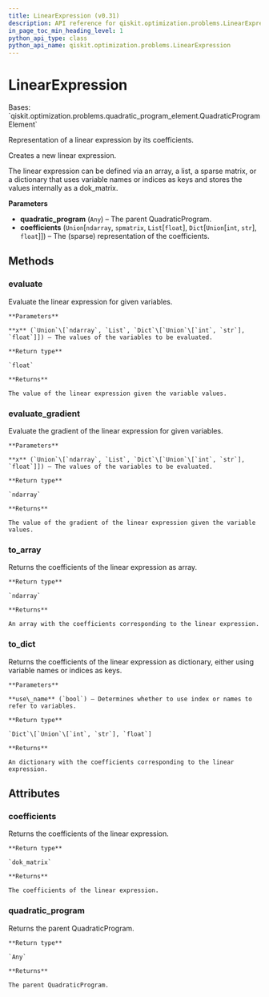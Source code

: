 ```yaml
---
title: LinearExpression (v0.31)
description: API reference for qiskit.optimization.problems.LinearExpression in qiskit v0.31
in_page_toc_min_heading_level: 1
python_api_type: class
python_api_name: qiskit.optimization.problems.LinearExpression
---
```


# LinearExpression

<Class id="qiskit.optimization.problems.LinearExpression" isDedicatedPage={true} github="https://github.com/qiskit-community/qiskit-aqua/tree/stable/0.9/qiskit/optimization/problems/linear_expression.py" signature="LinearExpression(quadratic_program, coefficients)" modifiers="class">
  Bases: `qiskit.optimization.problems.quadratic_program_element.QuadraticProgramElement`

  Representation of a linear expression by its coefficients.

  Creates a new linear expression.

  The linear expression can be defined via an array, a list, a sparse matrix, or a dictionary that uses variable names or indices as keys and stores the values internally as a dok\_matrix.

  **Parameters**

  *   **quadratic\_program** (`Any`) – The parent QuadraticProgram.
  *   **coefficients** (`Union`\[`ndarray`, `spmatrix`, `List`\[`float`], `Dict`\[`Union`\[`int`, `str`], `float`]]) – The (sparse) representation of the coefficients.

  ## Methods

  <span id="qiskit-optimization-problems-linearexpression-evaluate" />

  ### evaluate

  <Function id="qiskit.optimization.problems.LinearExpression.evaluate" signature="LinearExpression.evaluate(x)">
    Evaluate the linear expression for given variables.

    **Parameters**

    **x** (`Union`\[`ndarray`, `List`, `Dict`\[`Union`\[`int`, `str`], `float`]]) – The values of the variables to be evaluated.

    **Return type**

    `float`

    **Returns**

    The value of the linear expression given the variable values.
  </Function>

  <span id="qiskit-optimization-problems-linearexpression-evaluate-gradient" />

  ### evaluate\_gradient

  <Function id="qiskit.optimization.problems.LinearExpression.evaluate_gradient" signature="LinearExpression.evaluate_gradient(x)">
    Evaluate the gradient of the linear expression for given variables.

    **Parameters**

    **x** (`Union`\[`ndarray`, `List`, `Dict`\[`Union`\[`int`, `str`], `float`]]) – The values of the variables to be evaluated.

    **Return type**

    `ndarray`

    **Returns**

    The value of the gradient of the linear expression given the variable values.
  </Function>

  <span id="qiskit-optimization-problems-linearexpression-to-array" />

  ### to\_array

  <Function id="qiskit.optimization.problems.LinearExpression.to_array" signature="LinearExpression.to_array()">
    Returns the coefficients of the linear expression as array.

    **Return type**

    `ndarray`

    **Returns**

    An array with the coefficients corresponding to the linear expression.
  </Function>

  <span id="qiskit-optimization-problems-linearexpression-to-dict" />

  ### to\_dict

  <Function id="qiskit.optimization.problems.LinearExpression.to_dict" signature="LinearExpression.to_dict(use_name=False)">
    Returns the coefficients of the linear expression as dictionary, either using variable names or indices as keys.

    **Parameters**

    **use\_name** (`bool`) – Determines whether to use index or names to refer to variables.

    **Return type**

    `Dict`\[`Union`\[`int`, `str`], `float`]

    **Returns**

    An dictionary with the coefficients corresponding to the linear expression.
  </Function>

  ## Attributes

  ### coefficients

  <Attribute id="qiskit.optimization.problems.LinearExpression.coefficients">
    Returns the coefficients of the linear expression.

    **Return type**

    `dok_matrix`

    **Returns**

    The coefficients of the linear expression.
  </Attribute>

  ### quadratic\_program

  <Attribute id="qiskit.optimization.problems.LinearExpression.quadratic_program">
    Returns the parent QuadraticProgram.

    **Return type**

    `Any`

    **Returns**

    The parent QuadraticProgram.
  </Attribute>
</Class>

